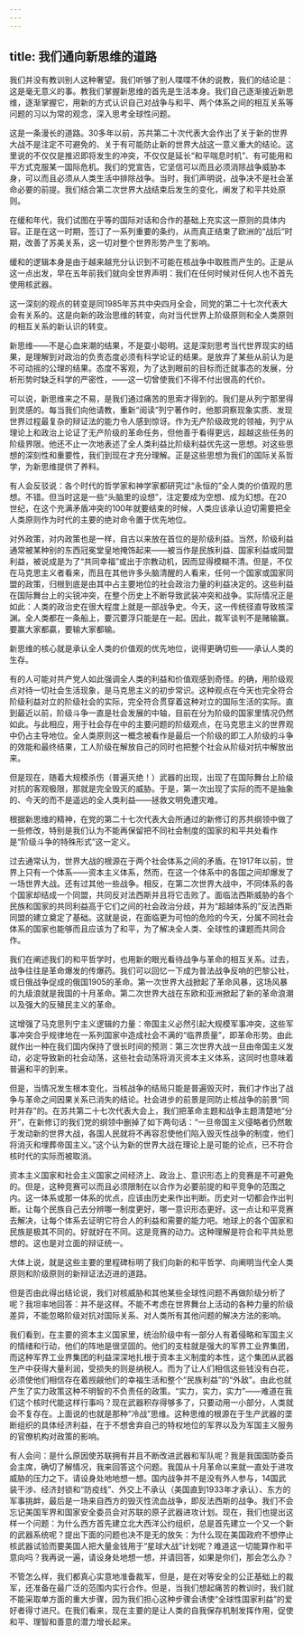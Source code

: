 ```yaml
---
---
---
```

title: 我们通向新思维的道路
---

我们并没有教训别人这种奢望。我们听够了别人喋喋不休的说教，我们的结论是：这是毫无意义的事。教我们掌握新思维的首先是生活本身。我们自己逐渐接近新思维，逐渐掌握它，用新的方式认识自己对战争与和平、两个体系之间的相互关系等问题的习以为常的观念，深入思考全球性问题。

这是一条漫长的道路。30多年以前，苏共第二十次代表大会作出了关于新的世界大战不是注定不可避免的、关于有可能防止新的世界大战这一意义重大的结论。这里说的不仅仅是推迟即将发生的冲突，不仅仅是延长“和平喘息时机”、有可能用和平方式克服某一国际危机。我们的党宣告，它坚信可以而且必须消除战争威胁本身，可以而且必须从人类生活中排除战争。当时，我们声明说，战争决不是社会革命必要的前提。我们结合第二次世界大战结束后发生的变化，阐发了和平共处原则。

在缓和年代，我们试图在乎等的国际对话和合作的基础上充实这一原则的具体内容。正是在这一时期，签订了一系列重要的条约，从而真正结束了欧洲的“战后”时期，改善了苏美关系，这一切对整个世界形势产生了影响。

缓和的逻辑本身是由于越来越充分认识到不可能在核战争中取胜而产生的。正是从这一点出发，早在五年前我们就向全世界声明：我们在任何时候对任何人也不首先使用核武器。

这一深刻的观点的转变是同1985年苏共中央四月全会，同党的第二十七次代表大会有关系的。这是向新的政治思维的转变，向对当代世界上阶级原则和全人类原则的相互关系的新认识的转变。

新思维——不是心血来潮的结果，不是耍小聪明。这是深刻思考当代世界现实的结果，是理解到对政治的负责态度必须有科学论证的结果。是放弃了某些从前认为是不可动摇的公理的结果。态度不客观，为了达到眼前的目标而迁就事态的发展，分析形势时缺乏科学的严密性，——这一切曾使我们不得不付出很高的代价。

可以说，新思维来之不易，是我们通过痛苦的思索才得到的。我们是从列宁那里得到灵感的。每当我们向他请教，重新“阅读”列宁著作时，他那洞察现象实质、发现世界过程最复杂的辩证法的能力令人感到惊讶。作为无产阶级政党的领袖，列宁从理论上和政治上论证了无产阶级的革命任务，但他善于看得更远，超越这些任务的阶级界限。他还不止一次地表述了全人类利益比阶级利益优先这一思想。对这些思想的深刻性和重要性，我们到现在才充分理解。正是这些思想为我们的国际关系哲学，为新思维提供了养料。

有人会反驳说：各个时代的哲学家和神学家都研究过“永恒的”全人类的价值观的思想。不错。但当时这是一些“头脑里的设想”，注定要成为空想、成为幻想。在20世纪，在这个充满矛盾冲突的100年就要结束的时候，人类应该承认迫切需要把全人类原则作为时代的主要的绝对命令置于优先地位。

对外政策，对内政策也是一样，自古以来放在首位的是阶级利益。当然，阶级利益通常被某种别的东西冠冕堂皇地掩饰起来——被当作是民族利益、国家利益或同盟利益，被说成是为了“共同幸福”或出于宗教动机，因而显得模糊不清。但是，不仅在马克思主义者看来，而且在其他许多头脑清醒的人看来，任何一个国家或国家同盟的政策，归根到底是由其中占主要地位的社会政治力量的利益决定的。这些利益在国际舞台上的尖锐冲突，在整个历史上不断导致武装冲突和战争。实际情况正是如此：人类的政治史在很大程度上就是一部战争史。今天，这一传统径直导致核深渊。全人类都在一条船上，要沉要浮只能是在一起。因此，裁军谈判不是赌输赢。要赢大家都贏，要输大家都输。

新思维的核心就是承认全人类的价值观的优先地位，说得更确切些——承认人类的生存。

有的人可能对共产党人如此强调全人类的利益和价值观感到奇怪。的确，用阶级观点对待一切社会生活现象，是马克思主义的初步常识。这种观点在今天也完全符合阶级利益对立的阶级社会的实际，完全符合贯穿着这种对立的国际生活的实际。直到最近以前，阶级斗争一直是社会发展的中轴，目前在分为阶级的国家里情况仍然如此。与此相应，用于社会存在中的主要问题的阶级观点，在马克思主义的世界观中仍占主导地位。全人类原则这一概念被看作是最后一个阶级的即工人阶级的斗争的效能和最终结果，工人阶级在解放自己的同时也把整个社会从阶级对抗中解放出来。

但是现在，随着大规模杀伤（普遍灭绝！）武器的出现，出现了在国际舞台上阶级对抗的客观极限，那就是完全毁灭的威胁。于是，第一次出现了实际的而不是抽象的、今天的而不是遥远的全人类利益——拯救文明免遭灾难。

根据新思维的精神，在党的第二十七次代表大会所通过的新修订的苏共纲领中做了一些修改，特别是我们认为不能再保留把不同社会制度的国家的和平共处看作是“阶级斗争的特殊形式”这一定义。

过去通常认为，世界大战的根源在于两个社会体系之间的矛盾。在1917年以前，世界上只有一个体系——资本主义体系，然而，在这一个体系中的各国之间却爆发了一场世界大战。还有过其他一些战争。相反，在第二次世界大战中，不同体系的各个国家却结成一个同盟，共同反对法西斯并且将它击败了。面临法西斯威胁的各个民族和国家的共同利益高于它们之间的社会政治分歧，并为“超越体系的”反法西斯同盟的建立奠定了基础。这就是说，在面临更为可怕的危险的今天，分属不同社会体系的国家也能够而且应该为了和平，为了解决全人类、全球性的课题而共同合作。

我们在阐述我们的和平哲学时，也用新的眼光看待战争与革命的相互关系。过去，战争往往是革命爆发的传爆药。我们可以回忆一下成为普法战争反响的巴黎公社，或日俄战争促成的俄国1905的革命。第一次世界大战掀起了革命风暴，这场风暴的九级浪就是我国的十月革命。第二次世界大战在东欧和亚洲掀起了新的革命浪潮以及强大的反殖民主义的革命。

这增强了马克思列宁主义逻辑的力量：帝国主义必然引起大规模军事冲突，这些军事冲突合乎规律地在一系列国家中造成社会不满的“临界质量”，即革命形势。由此就作出一种在我们国内保持了很长时间的预测：第三次世界大战一旦由帝国主义发动，必定导致新的社会动荡，这些社会动荡将消灭资本主义体系，这同时也意味着普遍和平的到来。

但是，当情况发生根本变化，当核战争的结局只能是普遍毁灭时，我们才作出了战争与革命之间因果关系已消失的结论。社会进步的前景是同防止核战争的前景“同时并存”的。在苏共第二十七次代表大会上，我们把革命主题和战争主题清楚地“分开”，在新修订的我们党的纲领中删掉了如下两句话：“一旦帝国主义侵略者仍然敢于发动新的世界大战，各国人民就将不再容忍使他们陷入毁灭性战争的制度，他们将消灭和埋葬帝国主义。”这个认为新的世界大战在理论上是可能的论点，已不符合核时代的实际而被取消。

资本主义国家和社会主义国家之间经济上、政治上、意识形态上的竞赛是不可避免的。但是，这种竞赛可以而且必须限制在以合作为必要前提的和平竞争的范围之内。这一体系或那一体系的优点，应该由历史来作出判断。历史对一切都会作出判断。让每个民族自己去分辨哪一制度更好，哪一意识形态更好。这一点让和平竞赛去解决，让每个体系去证明它符合人的利益和需要的能力吧。地球上的各个国家和民族是极其不同的。好就好在不同。这是竞赛的动力。这种理解是符合和平共处思想的。这也是对立面的辩证统一。

大体上说，就是这些主要的里程碑标明了我们向新的和平哲学、向阐明当代全人类原则和阶级原则的新辩证法迈进的道路。

但是否由此得出结论说，我们对核威胁和其他某些全球性问题不再做阶级分析了呢？我坦率地回答：并不是这样。不能不考虑在世界舞台上活动的各种力量的阶级差异，不能忽略阶级对抗对国际关系、对人类所有其他问题的解决方法的影响。

我们看到，在主要的资本主义国家里，统治阶级中有一部分人有着侵略和军国主义的情绪和行动，他们的阵地是很坚固的。他们的支柱就是强大的军界工业界集团，而这种军界工业界集团的利益深深地扎根于资本主义制度的本性，这个集团从武器生产中获得大量利润，受损失的则是纳税人。而为了让人们相信这些钱没有白花，必须使他们相信存在着觊觎他们的幸福生活和整个“民族利益”的“外敌”。由此也就产生了实力政策这种不明智的不负责任的政策。“实力，实力，实力”——难道在我们这个核时代能这样行事吗？现在武器积存得够多了，只要动用一小部分，人类就会不复存在。上面说的也就是那种“冷战”思维。这种思维的根源在于生产武器的垄断组织的具体经济利益，在于不想舍弃自己的特权地位的军界以及为军国主义服务的官僚机构对政策的影响。

有人会问：是什么原因使苏联拥有并且不断改进武器和军队呢？我是我国国防委员会主席，确切了解情况，我来回答这个问题。我国从十月革命以来就一直处于进攻威胁的压力之下。请设身处地地想一想。国内战争并不是没有外人参与，14国武装干涉、经济封锁和“防疫线”、外交上不承认（美国直到1933年才承认）、东方的军事挑衅，最后是一场来自西方的毁灭性流血战争，即反法西斯的战争。我们不会忘记美国军界和国家安全委员会对苏联的原子武器进攻计划。现在，我们也提出这样一个问题：为什么西方首先建立北大西洋公约组织，总是首先建立一个又一个新的武器系统呢？提出下面的问题也决不是无的放矢：为什么现在美国政府不想停止核武器试验而要美国人把大量金钱用于“星球大战”计划呢？难道这一切能算作和平意向吗？我再说一遍，请设身处地想一想，并请回答，如果是你们，那会怎么办？

不管怎么样，我们都真心实意地准备裁军，但是，是在对等安全的公正基础上的裁军，还准备在最广泛的范围内实行合作。但是，当我们想起痛苦的教训时，我们就不能采取单方面的重大步骤，因为我们担心这种步骤会诱使“全球性国家利益”的爱好者得寸进尺。在我们看来，现在主要的是让人类的自我保存机制发挥作用，促使和平、理智和善意的潜力增长起来。